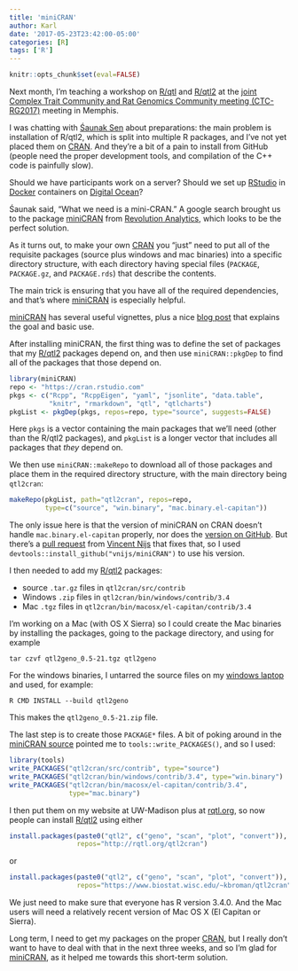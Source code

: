 ```yaml
---
title: 'miniCRAN'
author: Karl
date: '2017-05-23T23:42:00-05:00'
categories: [R]
tags: ['R']
---
```


```r
knitr::opts_chunk$set(eval=FALSE)
```

Next month, I'm teaching a workshop on [R/qtl](http://rqtl.org) and
[R/qtl2](https://kbroman.org/qtl2) at the
[joint Complex Trait Community and Rat Genomics Community meeting
(CTC-RG2017)](http://www.complextrait.org/ctc2017) meeting in Memphis.

I was chatting with [&#346;aunak Sen](http://www.senresearch.org/)
about preparations: the main problem is installation of R/qtl2, which
is split into multiple R packages, and I've not yet placed them on
[CRAN](https://cran.r-project.org). And they're a bit of a pain to
install from GitHub (people need the proper development tools, and
compilation of the C++ code is painfully slow).

Should we have participants work on a server?
Should we set up [RStudio](https://rstudio.com) in
[Docker](https://www.docker.com/) containers on [Digital
Ocean](https://www.digitalocean.com)?

&#346;aunak said, "What we need is a mini-CRAN." A google search
brought us to the package
[miniCRAN](https://cran.r-project.org/package=miniCRAN)
from [Revolution Analytics](https://blog.revolutionanalytics.com/),
which looks to be the perfect solution.

As it turns out, to make your own
[CRAN](https://cran.r-project.org) you "just" need to put all of the
requisite packages (source plus windows and mac binaries) into a
specific directory structure, with each directory having special
files (`PACKAGE`, `PACKAGE.gz`, and `PACKAGE.rds`) that describe the
contents.

The main trick is ensuring that you have all of the required
dependencies, and that's where
[miniCRAN](https://cran.r-project.org/package=miniCRAN) is especially
helpful.

[miniCRAN](https://cran.r-project.org/package=miniCRAN) has several
useful vignettes, plus a nice [blog
post](https://blog.revolutionanalytics.com/2014/10/introducing-minicran.html)
that explains the goal and basic use.

After installing miniCRAN, the first thing was to define the set of
packages that my [R/qtl2](https://kbroman.org/qtl2) packages depend on,
and then use `miniCRAN::pkgDep` to find all of the packages that those
depend on.

```r
library(miniCRAN)
repo <- "https://cran.rstudio.com"
pkgs <- c("Rcpp", "RcppEigen", "yaml", "jsonlite", "data.table",
          "knitr", "rmarkdown", "qtl", "qtlcharts")
pkgList <- pkgDep(pkgs, repos=repo, type="source", suggests=FALSE)
```

Here `pkgs` is a vector containing the main packages that we'll need
(other than the R/qtl2 packages), and `pkgList` is a longer vector
that includes all packages that _they_ depend on.

We then use `miniCRAN::makeRepo` to download all of those packages and
place them in the required directory structure, with the main
directory being `qtl2cran`:

```r
makeRepo(pkgList, path="qtl2cran", repos=repo,
         type=c("source", "win.binary", "mac.binary.el-capitan"))
```

The only issue here is that the version of miniCRAN on CRAN doesn't
handle `mac.binary.el-capitan` properly, nor does the [version on
GitHub](https://github.com/revolutionAnalytics/miniCRAN). But there's
a [pull
request](https://github.com/RevolutionAnalytics/miniCRAN/pull/84) from
[Vincent Nijs](https://github.com/vnijs) that fixes that, so I used
`devtools::install_github("vnijs/miniCRAN")` to use his version.

I then needed to add my [R/qtl2](https://kbroman.org/qtl2) packages:

- source `.tar.gz` files in `qtl2cran/src/contrib`
- Windows `.zip` files in `qtl2cran/bin/windows/contrib/3.4`
- Mac `.tgz` files in `qtl2cran/bin/macosx/el-capitan/contrib/3.4`

I'm working on a Mac (with OS X Sierra) so I could create the Mac
binaries by installing the packages, going to the package directory,
and using for example

```
tar czvf qtl2geno_0.5-21.tgz qtl2geno
```

For the windows binaries, I untarred the source files on my [windows
laptop](https://twitter.com/kwbroman/status/540250068360916994) and
used, for example:

```
R CMD INSTALL --build qtl2geno
```

This makes the `qtl2geno_0.5-21.zip` file.

The last step is to create those `PACKAGE*` files. A bit of poking
around in the [miniCRAN
source](https://github.com/RevolutionAnalytics/miniCRAN) pointed me to
`tools::write_PACKAGES()`, and so I used:

```r
library(tools)
write_PACKAGES("qtl2cran/src/contrib", type="source")
write_PACKAGES("qtl2cran/bin/windows/contrib/3.4", type="win.binary")
write_PACKAGES("qtl2cran/bin/macosx/el-capitan/contrib/3.4",
               type="mac.binary")
```

I then put them on my website at UW-Madison plus at
[rqtl.org](http://rqtl.org), so now people can install
[R/qtl2](https://kbroman.org) using either

```r
install.packages(paste0("qtl2", c("geno", "scan", "plot", "convert")),
                 repos="http://rqtl.org/qtl2cran")
```

or

```r
install.packages(paste0("qtl2", c("geno", "scan", "plot", "convert")),
                 repos="https://www.biostat.wisc.edu/~kbroman/qtl2cran")
```

We just need to make sure that everyone has R version 3.4.0. And the
Mac users will need a relatively recent version of Mac OS X (El Capitan
or Sierra).

Long term, I need to get my packages on the proper
[CRAN](https://cran.r-project.org), but I really don't want to have to
deal with that in the next three weeks, and so I'm glad for
[miniCRAN](https://cran.r-project.org/package=miniCRAN), as it helped
me towards this short-term solution.
